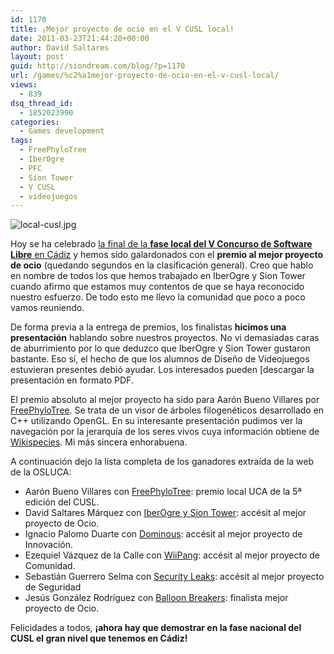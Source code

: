 ```yaml
---
id: 1170
title: ¡Mejor proyecto de ocio en el V CUSL local!
date: 2011-03-23T21:44:20+00:00
author: David Saltares
layout: post
guid: http://siondream.com/blog/?p=1170
url: /games/%c2%a1mejor-proyecto-de-ocio-en-el-v-cusl-local/
views:
  - 839
dsq_thread_id:
  - 1852023990
categories:
  - Games development
tags:
  - FreePhyloTree
  - IberOgre
  - PFC
  - Sion Tower
  - V CUSL
  - videojuegos
---
```


![local-cusl.jpg](/img/wp/local-cusl.webp)

Hoy se ha celebrado [la final de la **fase local del V Concurso de Software Libre** en Cádiz](http://osl.uca.es/node/1169) y hemos sido galardonados con el **premio al mejor proyecto de ocio** (quedando segundos en la clasificación general). Creo que hablo en nombre de todos los que hemos trabajado en IberOgre y Sion Tower cuando afirmo que estamos muy contentos de que se haya reconocido nuestro esfuerzo. De todo esto me llevo la comunidad que poco a poco vamos reuniendo.

De forma previa a la entrega de premios, los finalistas **hicimos una presentación** hablando sobre nuestros proyectos. No vi demasiadas caras de aburrimiento por lo que deduzco que IberOgre y Sion Tower gustaron bastante. Eso sí, el hecho de que los alumnos de Diseño de Videojuegos estuvieran presentes debió ayudar. Los interesados pueden [descargar la presentación en formato PDF.

El premio absoluto al mejor proyecto ha sido para Aarón Bueno Villares por [FreePhyloTree](http://freephylotree.blogspot.com/). Se trata de un visor de árboles filogenéticos desarrollado en C++ utilizando OpenGL. En su interesante presentación pudimos ver la navegación por la jerarquía de los seres vivos cuya información obtiene de [Wikispecies](http://species.wikimedia.org/wiki/Portada). Mi más sincera enhorabuena.

A continuación dejo la lista completa de los ganadores extraída de la web de la OSLUCA:

- Aarón Bueno Villares con [FreePhyloTree](http://freephylotree.blogspot.com/): premio local UCA de la 5ª edición del CUSL.
- David Saltares Márquez con [IberOgre y Sion Tower](/category/proyectos/pfc/): accésit al mejor proyecto de Ocio.
- Ignacio Palomo Duarte con [Dominous](http://www.3oheme.com/dominous): accésit al mejor proyecto de Innovación.
- Ezequiel Vázquez de la Calle con [WiiPang](http://wiipang.wordpress.com/): accésit al mejor proyecto de Comunidad.
- Sebastián Guerrero Selma con [Security Leaks](http://seguesec.blogspot.com/search/label/PFC): accésit al mejor proyecto de Seguridad
- Jesús González Rodríguez con [Balloon Breakers](http://balloonbreakers.blogspot.com/): finalista mejor proyecto de Ocio.

Felicidades a todos, **¡ahora hay que demostrar en la fase nacional del CUSL el gran nivel que tenemos en Cádiz!**
